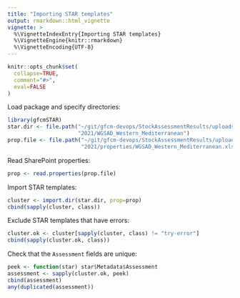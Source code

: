 ```yaml
---
title: "Importing STAR templates"
output: rmarkdown::html_vignette
vignette: >
  %\VignetteIndexEntry{Importing STAR templates}
  %\VignetteEngine{knitr::rmarkdown}
  %\VignetteEncoding{UTF-8}
---
```


```r
knitr::opts_chunk$set(
  collapse=TRUE,
  comment="#>",
  eval=FALSE
)
```

Load package and specify directories:

```r
library(gfcmSTAR)
star.dir <- file.path("~/git/gfcm-devops/StockAssessmentResults/uploads",
                      "2021/WGSAD_Western_Mediterranean")
prop.file <- file.path("~/git/gfcm-devops/StockAssessmentResults/uploads",
                       "2021/properties/WGSAD_Western_Mediterranean.xlsx")
```

Read SharePoint properties:

```r
prop <- read.properties(prop.file)
```

Import STAR templates:

```r
cluster <- import.dir(star.dir, prop=prop)
cbind(sapply(cluster, class))
```

Exclude STAR templates that have errors:

```r
cluster.ok <- cluster[sapply(cluster, class) != "try-error"]
cbind(sapply(cluster.ok, class))
```

Check that the `Assessment` fields are unique:

```r
peek <- function(star) star$Metadata$Assessment
assessment <- sapply(cluster.ok, peek)
cbind(assessment)
any(duplicated(assessment))
```
